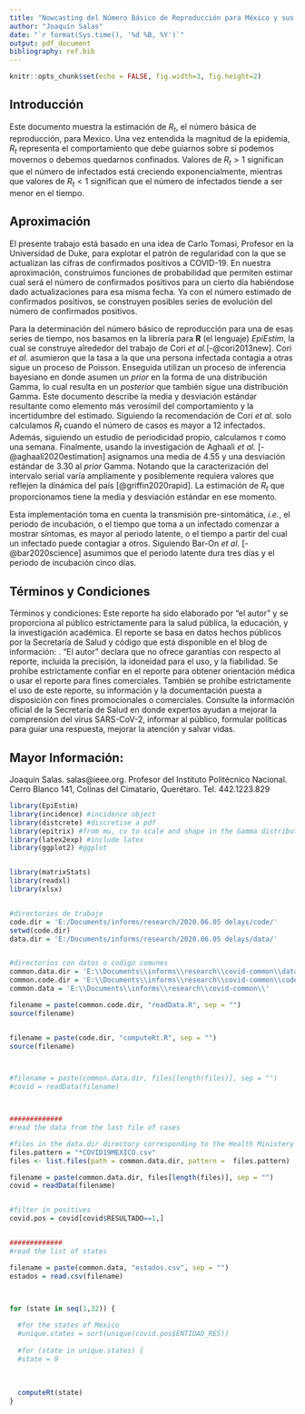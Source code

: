 ---
title: "Nowcasting del Número Básico de Reproducción para México y sus Estados"
author: "Joaquín Salas"
date: "`r format(Sys.time(), '%d %B, %Y')`"
output: pdf_document
bibliography: ref.bib
---

```{r setup, include=FALSE}
knitr::opts_chunk$set(echo = FALSE, fig.width=3, fig.height=2)
```

## Introducción 
Este documento muestra la estimación de $R_t$, el número básica de reproducción, para 
Mexico. Una vez entendida la magnitud de la epidemia, $R_t$ representa el comportamiento que debe guiarnos sobre si podemos movernos o debemos quedarnos confinados. Valores de $R_t>1$ significan que el número de infectados está creciendo exponencialmente, mientras que valores de $R_t<1$ significan que el número de infectados tiende a ser menor en el tiempo. 


## Aproximación
El presente trabajo está basado en una idea de Carlo Tomasi, Profesor en la Universidad de Duke, para explotar el patrón de regularidad 
con la que se actualizan las cifras de confirmados positivos a COVID-19. En nuestra aproximación, construimos funciones de probabilidad que permiten estimar cual será el número de confirmados positivos para un cierto día habiéndose dado actualizaciones para esa misma fecha. Ya con el número estimado de confirmados positivos, se construyen posibles series de evolución del número de confirmados positivos. 

Para la determinación del número básico de reproducción para una de esas series de tiempo, nos basamos en  la librería para **R** (el lenguaje) *EpiEstim*, la cual se construye alrededor del trabajo de Cori *et al.*[-@cori2013new]. Cori *et al.* asumieron que la tasa a la que una persona infectada contagia a otras sigue un proceso de Poisson. Enseguida utilizan un proceso de inferencia bayesiano en donde asumen un *prior* en la forma de una distribución Gamma, lo cual resulta en un *posterior* que también sigue una distribución Gamma. Este documento describe la media y desviación estándar resultante como elemento más verosímil del comportamiento y la incertidumbre del estimado.  Siguiendo la recomendación de Cori *et al.* solo calculamos $R_t$ cuando el número de casos es mayor a 12 infectados. Además, siguiendo un estudio de periodicidad propio, calculamos $\tau$ como una semana. Finalmente, usando la investigación de Aghaali *et al.* [-@aghaali2020estimation] asignamos una media de 4.55 y una desviación estándar de 3.30 al *prior* Gamma. Notando que la caracterización del intervalo serial varía ampliamente y posiblemente requiera valores que reflejen la dinámica del país [@griffin2020rapid]. 
La estimación de $R_t$ que proporcionamos tiene la media y desviación estándar en ese momento.

Esta implementación  toma en cuenta la transmisión pre-sintomática, *i.e.*, el periodo de incubación, o el tiempo que toma a un infectado comenzar a mostrar síntomas, es mayor al periodo latente, o el tiempo a partir del cual un infectado puede contagiar a otros. Siguiendo Bar-On *et al.* [-@bar2020science] asumimos que el periodo latente dura tres días y el  periodo de incubación cinco días.  


## Términos y Condiciones
Términos y condiciones: Este reporte ha sido elaborado por “el autor” y se proporciona al público estrictamente para la salud pública, la educación, y la investigación académica. El reporte se basa en datos hechos públicos por la Secretaría de Salud y código que está disponible en el blog de información: \url{https://tinyurl.com/calculo-Rt}. “El autor” declara que no ofrece garantías con respecto al reporte, incluida la precisión, la idoneidad para el uso, y la fiabilidad. Se prohíbe estrictamente confiar en el reporte para obtener orientación médica o usar el reporte para fines comerciales. También se prohíbe estrictamente el uso de este reporte, su información y la documentación puesta a disposición con fines promocionales o comerciales. Consulte la información oficial de la Secretaría de Salud en donde expertos ayudan a mejorar la comprensión del virus SARS-CoV-2, informar al público, formular políticas para guiar una respuesta, mejorar la atención y salvar vidas.

## Mayor Información: 
Joaquín Salas. salas@ieee.org. Profesor del Instituto Politécnico Nacional. Cerro Blanco 141, Colinas del Cimatario, Querétaro. Tel. 442.1223.829



```{r epidemiology}

library(EpiEstim)
library(incidence) #incidence object
library(distcrete) #discretise a pdf
library(epitrix) #from mu, cv to scale and shape in the Gamma distribution
library(latex2exp) #include latex
library(ggplot2) #ggplot


library(matrixStats)
library(readxl)
library(xlsx)


#directorios de trabajo
code.dir = 'E:/Documents/informs/research/2020.06.05 delays/code/'
setwd(code.dir)
data.dir = 'E:/Documents/informs/research/2020.06.05 delays/data/'


#directorios con datos o codigo comunes
common.data.dir = 'E:\\Documents\\informs\\research\\covid-common\\data\\'
common.code.dir = 'E:\\Documents\\informs\\research\\covid-common\\code\\'
common.data = 'E:\\Documents\\informs\\research\\covid-common\\'

filename = paste(common.code.dir, "readData.R", sep = "")
source(filename)


filename = paste(code.dir, "computeRt.R", sep = "")
source(filename)



#filename = paste(common.data.dir, files[length(files)], sep = "")
#covid = readData(filename)



#############
#read the data from the last file of cases

#files in the data.dir directory corresponding to the Health Ministery data
files.pattern = "*COVID19MEXICO.csv"
files <- list.files(path = common.data.dir, pattern =  files.pattern)

filename = paste(common.data.dir, files[length(files)], sep = "")
covid = readData(filename)


#filter in positives
covid.pos = covid[covid$RESULTADO==1,]


#############
#read the list of states

filename = paste(common.data, "estados.csv", sep = "")
estados = read.csv(filename)



for (state in seq(1,32)) {
  
  #for the states of Mexico
  #unique.states = sort(unique(covid.pos$ENTIDAD_RES))
  
  #for (state in unique.states) {
  #state = 9
  
  
    
  computeRt(state)
}





```


